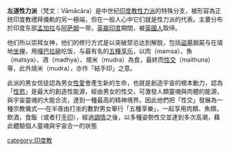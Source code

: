 '''左道性力派'''（梵文：Vāmācāra）是中世纪[[印度教|印度教]][[性力派|性力派]]的特殊分支，被形容為正统印度教禮拜儀軌的另一極端，但在一般人心中它们就是性力派的代表。主要分布於印度东部[[孟加拉|孟加拉]]与[[阿萨姆|阿萨姆]]一带，[[英屬印度|英屬印度]]期間，被[[英國人|英國人]]取缔。

他们所以崇拜女神，他们的修行方式是以突破禁忌达到解脱，包括[[盜墓|盜墓]]掘屍与在墳地[[坐禅|坐禅]]，用[[嘎巴拉碗|嘎巴拉碗]]吃饭，与最有名的[[五種享乐|五種享乐]]，以肉（mamsa）、魚（matsya）、酒（madhya）、燒米（mudra）為食，最終而[[性交|性交]]（maithuna）等，此外燒米（mudra），亦作「結手印」之意。

此派的男女信徒認為男女[[性愛|性愛]]會產生新的生命，也就是創造宇宙的根本動力，認為「[[性慾|性慾]]」是最大的創造性能源，經由男女的性交，可激發人類靈魂與肉體的能源，與宇宙靈魂的大能合流，達到一種最高的精神境界。因此他們把「性交」發展為一種宗教儀式──在半夜由打坐的數對男女舉行「五種享樂」，一起享用肉類、魚類，飲酒，食飯（或者打[[手印|手印]]），經過[[調情|調情]]之後，以多種姿勢性交並達到多次高潮，藉此體驗個人靈魂與宇宙合一的狀態

{{DEFAULTSORT:Vamachara}}
[[category:印度教|category:印度教]]